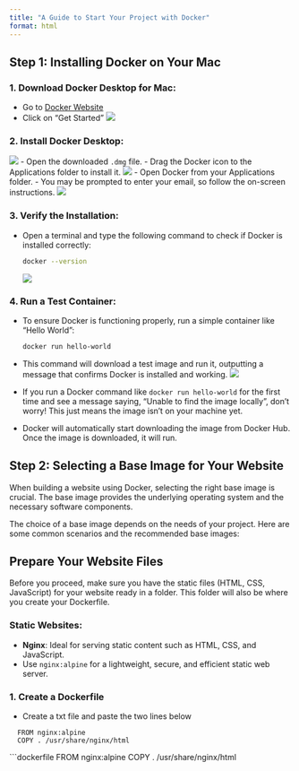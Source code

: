 ```yaml
---
title: "A Guide to Start Your Project with Docker"
format: html
---
```


## Step 1: Installing Docker on Your Mac

### 1. Download Docker Desktop for Mac: 
   - Go to [Docker Website](https://www.docker.com/)
   - Click on "Get Started"
   ![](assets/get_started.png)
   
### 2. Install Docker Desktop:  
   ![](assets/get_started2.png)
   - Open the downloaded `.dmg` file.
   - Drag the Docker icon to the Applications folder to install it.
   ![](assets/get_started3.png)
   - Open Docker from your Applications folder.
   - You may be prompted to enter your email, so follow the on-screen instructions.
   ![](assets/get_started4.png)

### 3. Verify the Installation:
   - Open a terminal and type the following command to check if Docker is installed correctly:
   
     ```bash
     docker --version
     ```
   ![](assets/get_started5.png)

### 4. Run a Test Container:
   - To ensure Docker is functioning properly, run a simple container like "Hello World":
   
     ```bash
     docker run hello-world
     ```
   - This command will download a test image and run it, outputting a message that confirms Docker is installed and working.
   ![](assets/get_started6.png)
   - If you run a Docker command like `docker run hello-world` for the first time and see a message saying, "Unable to find the image locally", don't worry! This just means the image isn't on your machine yet. 
   - Docker will automatically start downloading the image from Docker Hub. Once the image is downloaded, it will run. 
  
## Step 2: Selecting a Base Image for Your Website 

When building a website using Docker, selecting the right base image is crucial. The base image provides the underlying operating system and the necessary software components. 

The choice of a base image depends on the needs of your project. Here are some common scenarios and the recommended base images:

::: {.callout-note}
# Prepare Your Website Files
Before you proceed, make sure you have the static files (HTML, CSS, JavaScript) for your website ready in a folder. This folder will also be where you create your Dockerfile.
:::

### Static Websites:
   - **Nginx**: Ideal for serving static content such as HTML, CSS, and JavaScript.
   - Use `nginx:alpine` for a lightweight, secure, and efficient static web server.
  
### 1. Create a Dockerfile 
   - Create a txt file and paste the two lines below
  
  ```
    FROM nginx:alpine
    COPY . /usr/share/nginx/html
  ```

  ```dockerfile
  FROM nginx:alpine
  COPY . /usr/share/nginx/html


